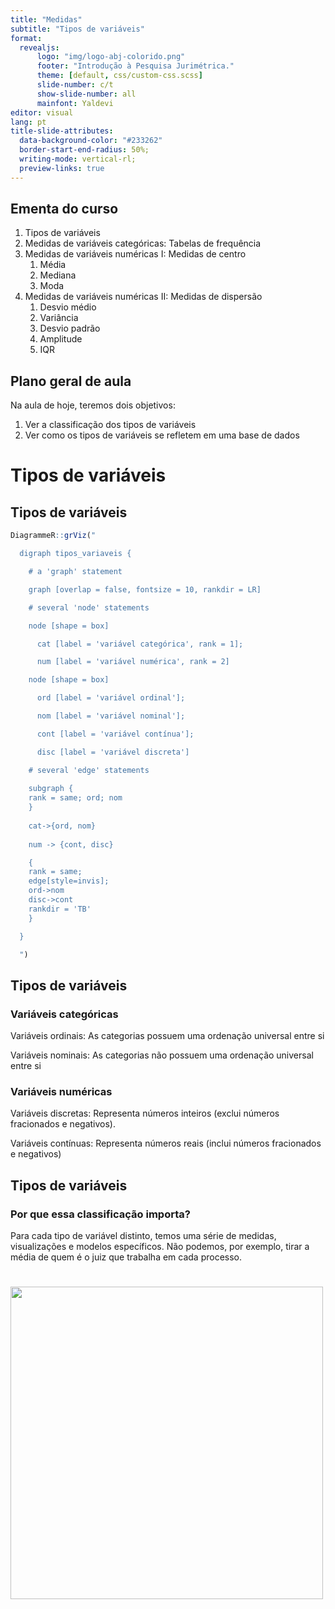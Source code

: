 ```yaml
---
title: "Medidas"
subtitle: "Tipos de variáveis"
format: 
  revealjs:
      logo: "img/logo-abj-colorido.png"
      footer: "Introdução à Pesquisa Jurimétrica."
      theme: [default, css/custom-css.scss]
      slide-number: c/t
      show-slide-number: all
      mainfont: Yaldevi
editor: visual
lang: pt
title-slide-attributes: 
  data-background-color: "#233262"
  border-start-end-radius: 50%;
  writing-mode: vertical-rl;
  preview-links: true
---
```


## Ementa do curso {.smaller .headersh2}

1.  Tipos de variáveis
2.  Medidas de variáveis categóricas: Tabelas de frequência
3.  Medidas de variáveis numéricas I: Medidas de centro
    1.  Média
    2.  Mediana
    3.  Moda
4.  Medidas de variáveis numéricas II: Medidas de dispersão
    1.  Desvio médio
    2.  Variância
    3.  Desvio padrão
    4.  Amplitude
    5.  IQR

## Plano geral de aula {.normal-page-img}

Na aula de hoje, teremos dois objetivos:

1.  Ver a classificação dos tipos de variáveis
2.  Ver como os tipos de variáveis se refletem em uma base de dados

# Tipos de variáveis {.topics-page}

## Tipos de variáveis

```r
DiagrammeR::grViz("

  digraph tipos_variaveis {

    # a 'graph' statement

    graph [overlap = false, fontsize = 10, rankdir = LR]

    # several 'node' statements

    node [shape = box]

      cat [label = 'variável categórica', rank = 1];

      num [label = 'variável numérica', rank = 2]

    node [shape = box]

      ord [label = 'variável ordinal'];

      nom [label = 'variável nominal'];

      cont [label = 'variável contínua'];

      disc [label = 'variável discreta']

    # several 'edge' statements
    
    subgraph {
    rank = same; ord; nom
    }
    
    cat->{ord, nom} 
    
    num -> {cont, disc}

    {
    rank = same;
    edge[style=invis];
    ord->nom
    disc->cont
    rankdir = 'TB'
    }

  }

  ")

```

## Tipos de variáveis {.normal-page .logo}

### Variáveis categóricas {.headersh3}

Variáveis ordinais: As categorias possuem uma ordenação universal entre si

Variáveis nominais: As categorias não possuem uma ordenação universal entre si

### Variáveis numéricas {.headersh3}

Variáveis discretas: Representa números inteiros (exclui números fracionados e negativos).

Variáveis contínuas: Representa números reais (inclui números fracionados e negativos)

## Tipos de variáveis {.normal-page}

### Por que essa classificação importa? {.headersh3}

Para cada tipo de variável distinto, temos uma série de medidas, visualizações e modelos específicos. Não podemos, por exemplo, tirar a média de quem é o juiz que trabalha em cada processo.

# {background="#fff"}

![](img/logo-abj-colorido.png){width="500"}
